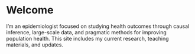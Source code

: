 # Welcome

I'm an epidemiologist focused on studying health outcomes through causal inference, large-scale data, and pragmatic methods for improving population health. This site includes my current research, teaching materials, and updates.